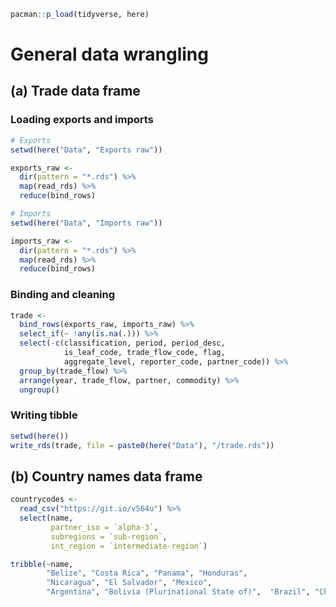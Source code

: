 ```r
pacman::p_load(tidyverse, here)
```

# General data wrangling

## (a) Trade data frame

### Loading exports and imports

```r
# Exports
setwd(here("Data", "Exports raw"))

exports_raw <- 
  dir(pattern = "*.rds") %>% 
  map(read_rds) %>% 
  reduce(bind_rows)

# Imports
setwd(here("Data", "Imports raw"))

imports_raw <-
  dir(pattern = "*.rds") %>%
  map(read_rds) %>%
  reduce(bind_rows)
```

### Binding and cleaning

```r
trade <- 
  bind_rows(exports_raw, imports_raw) %>% 
  select_if(~ !any(is.na(.))) %>% 
  select(-c(classification, period, period_desc, 
            is_leaf_code, trade_flow_code, flag, 
            aggregate_level, reporter_code, partner_code)) %>% 
  group_by(trade_flow) %>% 
  arrange(year, trade_flow, partner, commodity) %>% 
  ungroup()
```

### Writing tibble

```r
setwd(here())
write_rds(trade, file = paste0(here("Data"), "/trade.rds"))
```

## (b) Country names data frame

```r
countrycodes <-
  read_csv("https://git.io/v564u") %>%
  select(name,
         partner_iso = `alpha-3`,
         subregions = `sub-region`,
         int_region = `intermediate-region`)
```

```r
tribble(~name,
        "Belize", "Costa Rica", "Panama", "Honduras",
        "Nicaragua", "El Salvador", "Mexico",
        "Argentina", "Bolivia (Plurinational State of)",  "Brazil", "Chile")
```
